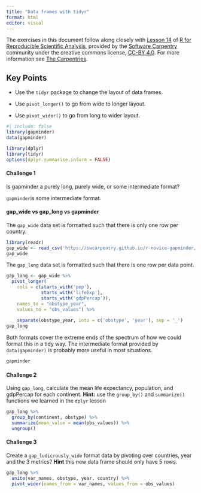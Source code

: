 ```yaml
---
title: "Data frames with tidyr"
format: html
editor: visual
---
```


The exercises in this document follow along closely with [Lesson 14](https://swcarpentry.github.io/r-novice-gapminder/14-tidyr.html) of [R for Reproducible Scientific Analysis](https://swcarpentry.github.io/r-novice-gapminder/), provided by the [Software Carpentry](https://software-carpentry.org/) community under the creative commons license, [CC-BY 4.0](https://creativecommons.org/licenses/by/4.0/). For more information see [The Carpentries](https://carpentries.org/).

::: callout-tip
## Key Points

-   Use the `tidyr` package to change the layout of data frames.

-   Use `pivot_longer()` to go from wide to longer layout.

-   Use `pivot_wider()` to go from long to wider layout.
:::

```r
#| include: false
library(gapminder)
data(gapminder)

library(dplyr)
library(tidyr)
options(dplyr.summarise.inform = FALSE)
```

#### Challenge 1

Is gapminder a purely long, purely wide, or some intermediate format?

<!-- Challenge 1 answer begin -->

`gapminder`is some intermediate format.

<!-- Challenge 1 answer end -->

#### gap_wide vs gap_long vs gapminder

The `gap_wide` data set is formatted such that there is only one row per country.

```r
library(readr)
gap_wide <- read_csv('https://swcarpentry.github.io/r-novice-gapminder/data/gapminder_wide.csv')
gap_wide
```

The `gap_long` data set is formatted such that there is one row per data point.

```r
gap_long <- gap_wide %>%
  pivot_longer(
    cols = c(starts_with('pop'), 
             starts_with('lifeExp'),
             starts_with('gdpPercap')),
    names_to = "obstype_year", 
    values_to = "obs_values") %>%
    
    separate(obstype_year, into = c('obstype', 'year'), sep = '_')
gap_long
```

Both formats cover the extreme ends of the spectrum of how we could format this in a tidy way. The intermediate format provided by `data(gapminder)` is probably more useful in most situations.

```r
gapminder
```

#### Challenge 2

Using `gap_long`, calculate the mean life expectancy, population, and gdpPercap for each continent. **Hint:** use the `group_by()` and `summarize()` functions we learned in the `dplyr` lesson

<!-- Challenge 2 answer begin -->

```r
gap_long %>%
  group_by(continent, obstype) %>%
  summarize(mean_value = mean(obs_values)) %>%
  ungroup()
```

<!-- Challenge 2 answer end -->

#### Challenge 3

Create a `gap_ludicrously_wide` format data by pivoting over countries, year and the 3 metrics? **Hint** this new data frame should only have 5 rows.

<!-- Challenge 3 answer begin -->

```r
gap_long %>%
  unite(var_names, obstype, year, country) %>%
  pivot_wider(names_from = var_names, values_from = obs_values)
```

<!-- Challenge 3 answer end -->
